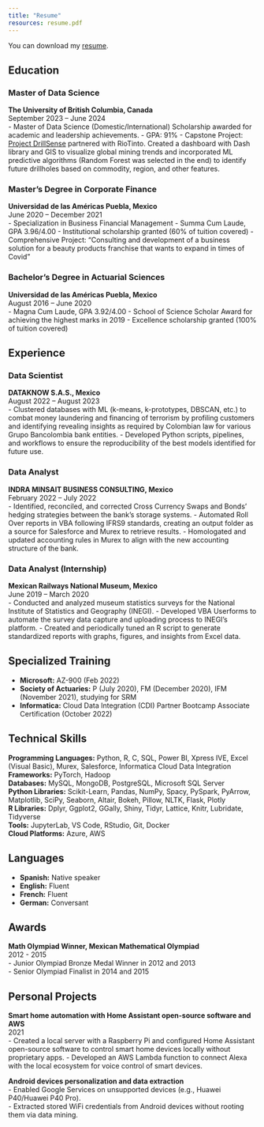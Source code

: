 ```yaml
---
title: "Resume"
resources: resume.pdf
---
```


You can download my [resume](resume.pdf).

## Education

### Master of Data Science
**The University of British Columbia, Canada**  
September 2023 – June 2024  
- Master of Data Science (Domestic/International) Scholarship awarded for academic and leadership achievements.
- GPA: 91%
- Capstone Project: [Project DrillSense](https://github.com/Marcony1/dsensegif/blob/main/demo.gif) partnered with RioTinto. Created a dashboard with Dash library and GIS to visualize global mining trends and incorporated ML predictive algorithms (Random Forest was selected in the end) to identify future drillholes based on commodity, region, and other features.

### Master’s Degree in Corporate Finance
**Universidad de las Américas Puebla, Mexico**  
June 2020 – December 2021  
- Specialization in Business Financial Management
- Summa Cum Laude, GPA 3.96/4.00
- Institutional scholarship granted (60% of tuition covered)
- Comprehensive Project: “Consulting and development of a business solution for a beauty products franchise that wants to expand in times of Covid”

### Bachelor’s Degree in Actuarial Sciences
**Universidad de las Américas Puebla, Mexico**  
August 2016 – June 2020  
- Magna Cum Laude, GPA 3.92/4.00
- School of Science Scholar Award for achieving the highest marks in 2019
- Excellence scholarship granted (100% of tuition covered)

## Experience

### Data Scientist
**DATAKNOW S.A.S., Mexico**  
August 2022 – August 2023  
- Clustered databases with ML (k-means, k-prototypes, DBSCAN, etc.) to combat money laundering and financing of terrorism by profiling customers and identifying revealing insights as required by Colombian law for various Grupo Bancolombia bank entities.
- Developed Python scripts, pipelines, and workflows to ensure the reproducibility of the best models identified for future use.

### Data Analyst
**INDRA MINSAIT BUSINESS CONSULTING, Mexico**  
February 2022 – July 2022  
- Identified, reconciled, and corrected Cross Currency Swaps and Bonds’ hedging strategies between the bank’s storage systems.
- Automated Roll Over reports in VBA following IFRS9 standards, creating an output folder as a source for Salesforce and Murex to retrieve results.
- Homologated and updated accounting rules in Murex to align with the new accounting structure of the bank.

### Data Analyst (Internship)
**Mexican Railways National Museum, Mexico**  
June 2019 – March 2020  
- Conducted and analyzed museum statistics surveys for the National Institute of Statistics and Geography (INEGI).
- Developed VBA Userforms to automate the survey data capture and uploading process to INEGI’s platform.
- Created and periodically tuned an R script to generate standardized reports with graphs, figures, and insights from Excel data.

## Specialized Training

- **Microsoft:** AZ-900 (Feb 2022)  
- **Society of Actuaries:** P (July 2020), FM (December 2020), IFM (November 2021), studying for SRM  
- **Informatica:** Cloud Data Integration (CDI) Partner Bootcamp Associate Certification (October 2022)  

## Technical Skills

**Programming Languages:** Python, R, C, SQL, Power BI, Xpress IVE, Excel (Visual Basic), Murex, Salesforce, Informatica Cloud Data Integration  
**Frameworks:** PyTorch, Hadoop  
**Databases:** MySQL, MongoDB, PostgreSQL, Microsoft SQL Server  
**Python Libraries:** Scikit-Learn, Pandas, NumPy, Spacy, PySpark, PyArrow, Matplotlib, SciPy, Seaborn, Altair, Bokeh, Pillow, NLTK, Flask, Plotly  
**R Libraries:** Dplyr, Ggplot2, GGally, Shiny, Tidyr, Lattice, Knitr, Lubridate, Tidyverse  
**Tools:** JupyterLab, VS Code, RStudio, Git, Docker  
**Cloud Platforms:** Azure, AWS  

## Languages

- **Spanish:** Native speaker  
- **English:** Fluent  
- **French:** Fluent  
- **German:** Conversant  

## Awards

**Math Olympiad Winner, Mexican Mathematical Olympiad**  
2012 - 2015  
- Junior Olympiad Bronze Medal Winner in 2012 and 2013  
- Senior Olympiad Finalist in 2014 and 2015  

## Personal Projects

**Smart home automation with Home Assistant open-source software and AWS**  
2021  
- Created a local server with a Raspberry Pi and configured Home Assistant open-source software to control smart home devices locally without proprietary apps.
- Developed an AWS Lambda function to connect Alexa with the local ecosystem for voice control of smart devices.

**Android devices personalization and data extraction**  
- Enabled Google Services on unsupported devices (e.g., Huawei P40/Huawei P40 Pro).  
- Extracted stored WiFi credentials from Android devices without rooting them via data mining.
